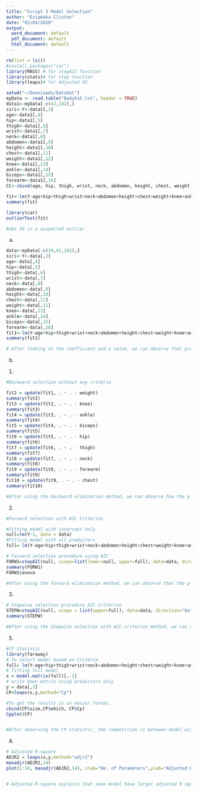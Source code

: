 ```yaml
---
title: "Script 3 Model Selection"
author: "Eziamaka Clinton"
date: "03/04/2020"
output:
  word_document: default
  pdf_document: default
  html_document: default
---
```


```r
rm(list = ls())
#install.packages("car")
library(MASS) # for stepAIC function
library(stats)# for step function
library(leaps)# for Adjusted R2
```

```r
setwd("~/Downloads/DataSet")
myData <- read.table("BodyFat.txt", header = TRUE)
data1<-myData[-c(42,182),]
siri<-Y<-data1[,3]
age<-data1[,4]
hip<-data1[,5]
thigh<-data1[,6]
wrist<-data1[,7]
neck<-data1[,8]
abdomen<-data1[,9]
height<-data1[,10]
chest<-data1[,11]
weight<-data1[,12]
knee<-data1[,13]
ankle<-data1[,14]
biceps<-data1[,15]
forearm<-data1[,16]
CC<-cbind(age, hip, thigh, wrist, neck, abdomen, height, chest, weight, knee, ankle, biceps, forearm)

fit<-lm(Y~age+hip+thigh+wrist+neck+abdomen+height+chest+weight+knee+ankle+biceps+forearm, data = data1)
summary(fit)

library(car)
outlierTest(fit)

#obs 39 is a suspected outlier

```

a.
```r
data<-myData[-c(39,42,182),]
siri<-Y<-data[,3]
age<-data[,4]
hip<-data[,5]
thigh<-data[,6]
wrist<-data[,7]
neck<-data[,8]
abdomen<-data[,9]
height<-data[,10]
chest<-data[,11]
weight<-data[,12]
knee<-data[,13]
ankle<-data[,14]
biceps<-data[,15]
forearm<-data[,16]
fit1<-lm(Y~age+hip+thigh+wrist+neck+abdomen+height+chest+weight+knee+ankle+biceps+forearm, data = data)
summary(fit1)

# After looking at the coefficient and p value, we can observe that predictors age, abdomen, and wrist all have a low p value (<0.05). So we can conclude that they are the possible predictors for the final model.  
```


b. 
1. 
```r
#Backward selection without any criteria

fit2 = update(fit1, . ~ . - weight)
summary(fit2)
fit3 = update(fit2, . ~ . - knee)
summary(fit3)
fit4 = update(fit3, . ~ . - ankle)
summary(fit4)
fit5 = update(fit4, . ~ . - biceps)
summary(fit5)
fit6 = update(fit5, . ~ . - hip)
summary(fit6)
fit7 = update(fit6, . ~ . - thigh)
summary(fit7)
fit8 = update(fit7, . ~ . - neck)
summary(fit8)
fit9 = update(fit8, . ~ . - forearm)
summary(fit9)
fit10 = update(fit9, . ~ . - chest)
summary(fit10)

#After using the backward elimination method, we can observe how the p values of the predictors changed gradually as we eliminated other predictors. At the end we have predictors age, wrist, abdomen, weight, and height as the final selection from the Backward selection without any criteria as the process stops here because all the remaining terms are significant.

```

2. 
```r
#Forward selection with AIC Criterion

#Fitting model with intercept only
null=lm(Y~1, data = data)
#Fitting model with all predictors
full= lm(Y~age+hip+thigh+wrist+neck+abdomen+height+chest+weight+knee+ankle+biceps+forearm, data = data)

# Forward selection procedure using AIC
FORW1=stepAIC(null, scope=list(lower=null, upper=full), data=data, direction="forward", trace = 0)
summary(FORW1)
FORW1$anova

#After using the forward elimination method, we can observe that the p values of the predictors age, wrist, abdomen, weight, and bicept are all low. And when we observe the anova, we can see that the variables with the higher/closer AIC to the truth model(intercept) are being selected into the final model. 
```

3.
```r
# Stepwise selection procedure AIC Criterion
STEPW=stepAIC(null, scope = list(upper=full), data=data, direction="both")
summary(STEPW)

#After using the Stepwise selection with AIC criterion method, we can observe as the predictors hip, thigh, height, chest, neck, knee, forearm and ankle were eliminated gradually as a result of low AIC values which varyed as other variables were eliminated. And that the predictors abdomen, weight, wrist, bicept and age are being choosen to fit the final model as the fit model confirms low p-values for the selected predictors. 

```

5.
```r
#CP Statistic
library(faraway)
# To select model based on Criteria
full= lm(Y~age+hip+thigh+wrist+neck+abdomen+height+chest+weight+knee+ankle+biceps+forearm, data = data)
# fitting full model
x = model.matrix(full)[,-1] 
# write down matrix using predictors only
y = data[,3]
CP=leaps(x,y,method="Cp") 

#To get the results in an easier format,
cbind(CP$size,CP$which, CP$Cp)
Cpplot(CP)


#After observing the CP statistic, the competition is between model with predictors age,wrist,abdomen,height,chest,and forearm and model with predictors age,wrist,abdomen,height,chest,and bicept as they both are below the CP = p line indicating good fit. We will end up going for the model with lower CP value since they are of thesame size and conclude that our best model from the CP statistic is model with predictors age,wrist,abdomen,height,chest,and forearm.
```

4.
```r
# Adjusted R-square
ADJR2 = leaps(x,y,method="adjr2") 
maxadjr(ADJR2,14)
plot(1:14, maxadjr(ADJR2,14), xlab="No. of Parameters",ylab="Adjusted R-square")


# Adjusted R-square explains that some model have larger adjusted R squared. But after observing, the best 7 predictor model will be the model with predictors age, wrist, neck, abdomen, height, chest and forearm as it contains less predictors in comparision to others and it has a large R squared. 
```